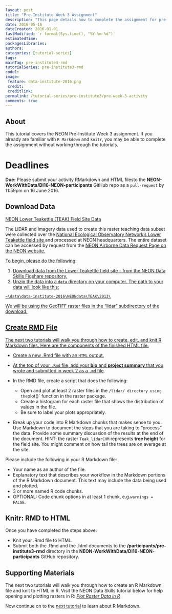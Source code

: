 ```yaml
---
layout: post
title: "Pre-Institute Week 3 Assignment"
description: "This page details how to complete the assignment for pre-Institute week 3."
date: 2016-05-16
dateCreated: 2016-01-01
lastModified: `r format(Sys.time(), "%Y-%m-%d")`
estimatedTime:
packagesLibraries:
authors:
categories: [tutorial-series]
tags:
mainTag: pre-institute3-rmd
tutorialSeries: pre-institute3-rmd
code1:
image:
 feature: data-institute-2016.png
 credit:
 creditlink:
permalink: /tutorial-series/pre-institute3/pre-week-3-activity
comments: true
---
```


## About
This tutorial covers the NEON Pre-Institute Week 3 assignment. If you already
are familiar with `R Markdown` and `knitr`, you may be able to complete the 
assignment without working through the tutorials. 

<div id="objectives" markdown="1">

# Deadlines
**Due:** Please submit your activity RMarkdown and HTML filesto the
**NEON-WorkWithData/DI16-NEON-participants** GitHub repo as a `pull-request`
by 11:59pm on 16 June 2016.

## Download Data

<a class="btn btn-success" href="https://ndownloader.figshare.com/files/5282317" 
target="_blank">NEON Lower Teakettle (TEAK) Field Site Data</a>

The LiDAR and imagery data used to create this raster teaching data subset were 
collected over the 
<a href="http://www.neonscience.org/" target="_blank">National Ecological Observatory Network’s </a>
<a href="http://www.neonscience.org/science-design/field-sites/lower-teakettle" target="_blank">Lower Teakettle field site </a>
and processed at NEON 
headquarters. The entire dataset can be accessed by request from the 
<a href="http://www.neonscience.org/data-resources/get-data/airborne-data" target="_blank"> NEON Airborne Data Request Page on the NEON website.

</div>


To begin, please do the following:

1. Download data from the Lower Teakettle field site - from the NEON Data Skills 
Figshare repository.
2. Unzip the data into a `data` directory on your computer. The path to your data 
will look like this:

`~\data\data-institute-2016\NEONdata\TEAK\2013\`

We will be using the GeoTIFF raster files in the “lidar” subdirectory of the 
download.

## Create RMD File

The next two tutorials will walk you through how to create, edit, and knit 
R Markdown files. Here are the components of the finished HTML file. 

* Create a new .Rmd file with an `HTML` output. 
* At the top of your `.Rmd` file, add your **bio** and **project summary**
that [you wrote and submitted in week 2 as a `.md` file]({{ site.baseurl}} tutorial-series/pre-institute2/git-culmination). 

* In the RMD file, create a script that does the following: 

  * Open and plot at least 2 raster files in the `/lidar/ directory using the `plot()` 
  function in the raster package.
  * Create a histogram for each raster file that shows the distribution of values 
  in the file.
  * Be sure to label your plots appropriately.
  
* Break up your code into R Markdown chunks that makes sense to you. Use Markdown to 
document the steps that you are taking to "process" the data. Provide some summary
discussion of the results at the end of the document. HINT: the raster `Teak_lidarCHM` 
represents **tree height** for the field site. You might comment on how tall the 
trees are on average at the site.

Please include the following in your R Markdown file:

* Your name as an author of the file.
* Explanatory text that describes your workflow in the Markdown portions of the
R Markdown document. This text may include the data being used and plotted.
* 3 or more named R code chunks.
* OPTIONAL: Code chunk options in at least 1 chunk, e.g.`warnings = FALSE`.

## Knitr: RMD to HTML

Once you have completed the steps above:

* Knit your .Rmd file to HTML. 
* Submit both the .Rmd and the .html documents to the 
**/participants/pre-institute3-rmd** directory in the 
**NEON-WorkWithData/DI16-NEON-participants** GitHub repository.

## Supporting Materials

The next two tutorials will walk you through how to create an R Markdown file 
and knit to HTML in R. Visit the NEON Data Skills tutorial below for help 
opening and plotting rasters in R: <a href="http://neondataskills.org/R/Plot-Rasters-In-R/" target="_blank">*Plot Raster Data in R*</a> 


Now continue on to the
[next tutorial]({{site.baseurl}}/tutorial-series/pre-institute3/rmd03)
to learn about R Markdown.
